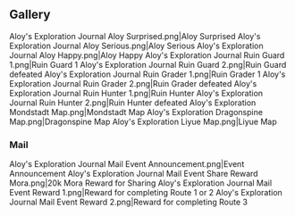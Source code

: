 {{EventTabs}}
==Gallery==
<gallery hideaddbutton="true" captionalign="center">
Aloy's Exploration Journal Aloy Surprised.png|Aloy Surprised
Aloy's Exploration Journal Aloy Serious.png|Aloy Serious
Aloy's Exploration Journal Aloy Happy.png|Aloy Happy
Aloy's Exploration Journal Ruin Guard 1.png|Ruin Guard 1
Aloy's Exploration Journal Ruin Guard 2.png|Ruin Guard defeated
Aloy's Exploration Journal Ruin Grader 1.png|Ruin Grader 1
Aloy's Exploration Journal Ruin Grader 2.png|Ruin Grader defeated
Aloy's Exploration Journal Ruin Hunter 1.png|Ruin Hunter
Aloy's Exploration Journal Ruin Hunter 2.png|Ruin Hunter defeated
Aloy's Exploration Mondstadt Map.png|Mondstadt Map
Aloy's Exploration Dragonspine Map.png|Dragonspine Map
Aloy's Exploration Liyue Map.png|Liyue Map
</gallery>

===Mail===
<gallery hideaddbutton="true" captionalign="center">
Aloy's Exploration Journal Mail Event Announcement.png|Event Announcement
Aloy's Exploration Journal Mail Event Share Reward Mora.png|20k Mora Reward for Sharing
Aloy's Exploration Journal Mail Event Reward 1.png|Reward for completing Route 1 or 2
Aloy's Exploration Journal Mail Event Reward 2.png|Reward for completing Route 3
</gallery>